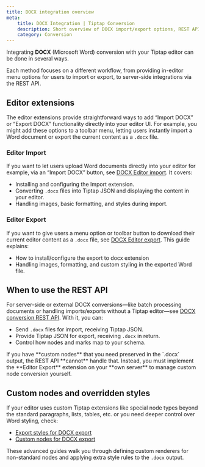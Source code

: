 ```yaml
---
title: DOCX integration overview
meta:
    title: DOCX Integration | Tiptap Conversion
    description: Short overview of DOCX import/export options, REST API usage, and customizations for Tiptap
    category: Conversion
---
```



Integrating **DOCX** (Microsoft Word) conversion with your Tiptap editor can be done in several ways.

Each method focuses on a different workflow, from providing in-editor menu options for users to import or export, to server-side integrations via the REST API.

## Editor extensions
The editor extensions provide straightforward ways to add “Import DOCX” or “Export DOCX” functionality directly into your editor UI. For example, you might add these options to a toolbar menu, letting users instantly import a Word document or export the current content as a `.docx` file.

### Editor Import
If you want to let users upload Word documents directly into your editor for example, via an “Import DOCX” button, see [DOCX Editor import](/conversion/import-export/docx/editor-import). It covers:
- Installing and configuring the Import extension.
- Converting `.docx` files into Tiptap JSON and displaying the content in your editor.
- Handling images, basic formatting, and styles during import.

### Editor Export
If you want to give users a menu option or toolbar button to download their current editor content as a `.docx` file, see [DOCX Editor export](/conversion/import-export/docx/editor-export). This guide explains:
- How to install/configure the export to docx extension
- Handling images, formatting, and custom styling in the exported Word file.

## When to use the REST API
For server-side or external DOCX conversions—like batch processing documents or handling imports/exports without a Tiptap editor—see [DOCX conversion REST API](/conversion/import-export/docx/rest-api). With it, you can:
- Send `.docx` files for import, receiving Tiptap JSON.
- Provide Tiptap JSON for export, receiving `.docx` in return.
- Control how nodes and marks map to your schema.

<Callout title="Custom nodes" variant="hint">
    If you have **custom nodes** that you need preserved in the `.docx` output, the REST API **cannot** handle that. Instead, you must implement the **Editor Export** extension on your **own server** to manage custom node conversion yourself.
</Callout>

## Custom nodes and overridden styles
If your editor uses custom Tiptap extensions like special node types beyond the standard paragraphs, lists, tables, etc. or you need deeper control over Word styling, check:
- [Export styles for DOCX export](/conversion/import-export/docx/export-styles)
- [Custom nodes for DOCX export](/conversion/import-export/docx/custom-node-conversion)

These advanced guides walk you through defining custom renderers for non-standard nodes and applying extra style rules to the `.docx` output.